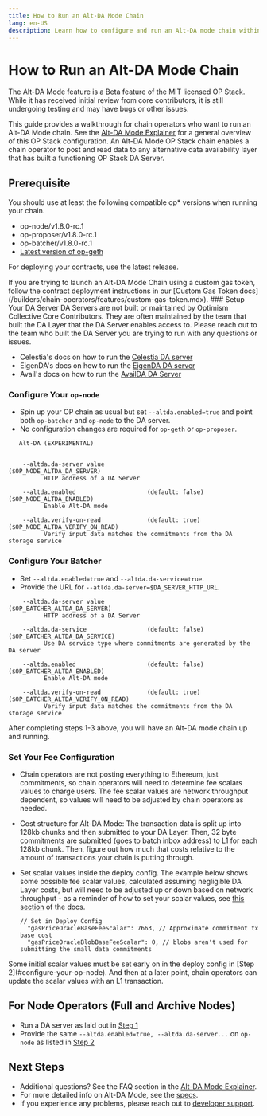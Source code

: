```yaml
---
title: How to Run an Alt-DA Mode Chain
lang: en-US
description: Learn how to configure and run an Alt-DA mode chain within the OP Stack.
---
```



# How to Run an Alt-DA Mode Chain

<Callout type="warning">
  The Alt-DA Mode feature is a Beta feature of the MIT licensed OP Stack. While it has received initial review from core contributors, it is still undergoing testing and may have bugs or other issues.
</Callout>

This guide provides a walkthrough for chain operators who want to run an Alt-DA Mode chain. See the [Alt-DA Mode Explainer](/stack/protocol/features/alt-da-mode) for a general overview of this OP Stack configuration.
An Alt-DA Mode OP Stack chain enables a chain operator to post and read data to any alternative data availability layer that has built a functioning OP Stack DA Server.

## Prerequisite

You should use at least the following compatible op\* versions when running your chain.

*   op-node/v1.8.0-rc.1
*   op-proposer/v1.8.0-rc.1
*   op-batcher/v1.8.0-rc.1
*   [Latest version of op-geth](https://github.com/ethereum-optimism/op-geth/releases/latest)

For deploying your contracts, use the latest release.

<Callout type="info">
  If you are trying to launch an Alt-DA Mode Chain using a custom gas token, follow the contract deployment instructions in our [Custom Gas Token docs](/builders/chain-operators/features/custom-gas-token.mdx).
</Callout>

<Steps>
  ### Setup Your DA Server

  <Callout type="warning">
    DA Servers are not built or maintained by Optimism Collective Core Contributors. They are often maintained by the team that built the DA Layer that the DA Server enables access to. Please reach out to the team who built the DA Server you are trying to run with any questions or issues.
  </Callout>

  *   Celestia's docs on how to run the [Celestia DA server](https://github.com/celestiaorg/op-plasma-celestia/blob/main/README.md)
  *   EigenDA's docs on how to run the [EigenDA DA server](https://github.com/Layr-Labs/op-plasma-eigenda/blob/main/README.md)
  *   Avail's docs on how to run the [AvailDA DA Server](https://docs.availproject.org/docs/build-with-avail/Optimium/op-stack/op-stack#setup-avail-da-server)

  ### Configure Your `op-node`

  *   Spin up your OP chain as usual but set `--altda.enabled=true` and point both `op-batcher` and `op-node` to the DA server.
  *   No configuration changes are required for `op-geth` or `op-proposer`.

  ```
     Alt-DA (EXPERIMENTAL)

     
      --altda.da-server value                                               ($OP_NODE_ALTDA_DA_SERVER)
            HTTP address of a DA Server
     
      --altda.enabled                    (default: false)                   ($OP_NODE_ALTDA_ENABLED)
            Enable Alt-DA mode
     
      --altda.verify-on-read             (default: true)                    ($OP_NODE_ALTDA_VERIFY_ON_READ)
            Verify input data matches the commitments from the DA storage service

  ```

  ### Configure Your Batcher

  *   Set `--altda.enabled=true` and `--altda.da-service=true`.
  *   Provide the URL for `--atlda.da-server=$DA_SERVER_HTTP_URL`.

  ```
      --altda.da-server value                                               ($OP_BATCHER_ALTDA_DA_SERVER)
            HTTP address of a DA Server
     
      --altda.da-service                 (default: false)                   ($OP_BATCHER_ALTDA_DA_SERVICE)
            Use DA service type where commitments are generated by the DA server
     
      --altda.enabled                    (default: false)                   ($OP_BATCHER_ALTDA_ENABLED)
            Enable Alt-DA mode
     
      --altda.verify-on-read             (default: true)                    ($OP_BATCHER_ALTDA_VERIFY_ON_READ)
            Verify input data matches the commitments from the DA storage service
  ```

  After completing steps 1-3 above, you will have an Alt-DA mode chain up and running.

  ### Set Your Fee Configuration

  *   Chain operators are not posting everything to Ethereum, just commitments, so chain operators will need to determine fee scalars values to charge users. The fee scalar values are network throughput dependent, so values will need to be adjusted by chain operators as needed.
  *   Cost structure for Alt-DA Mode: The transaction data is split up into 128kb chunks and then submitted to your DA Layer. Then, 32 byte commitments are submitted (goes to batch inbox address) to L1 for each 128kb chunk. Then, figure out how much that costs relative to the amount of transactions your chain is putting through.
  *   Set scalar values inside the deploy config. The example below shows some possible fee scalar values, calculated assuming negligible DA Layer costs, but will need to be adjusted up or down based on network throughput - as a reminder of how to set your scalar values, see [this section](https://docs.optimism.io/builders/chain-operators/management/blobs#update-your-scalar-values-for-blobs) of the docs.

      ```
      // Set in Deploy Config
        "gasPriceOracleBaseFeeScalar": 7663, // Approximate commitment tx base cost
        "gasPriceOracleBlobBaseFeeScalar": 0, // blobs aren't used for submitting the small data commitments
      ```

  <Callout>
    Some initial scalar values must be set early on in the deploy config in [Step 2](#configure-your-op-node). And then at a later point, chain operators can update the scalar values with an L1 transaction.
  </Callout>
</Steps>

## For Node Operators (Full and Archive Nodes)

*   Run a DA server as laid out in [Step 1](#setup-your-da-server)
*   Provide the same  `--altda.enabled=true, --altda.da-server...` on `op-node` as listed in [Step 2](#configure-your-op-node)

## Next Steps

*   Additional questions? See the FAQ section in the [Alt-DA Mode Explainer](/stack/protocol/features/alt-da-mode#faqs).
*   For more detailed info on Alt-DA Mode, see the [specs](https://specs.optimism.io/experimental/alt-da.html).
*   If you experience any problems, please reach out to [developer support](https://github.com/ethereum-optimism/developers/discussions).
